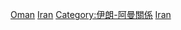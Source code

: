 [[Category:伊朗邊界|Oman]]
[[Category:阿曼邊界|Iran]]
[[Category:伊朗-阿曼關係|Category:伊朗-阿曼關係]]
[[Category:海上邊界|Iran]]